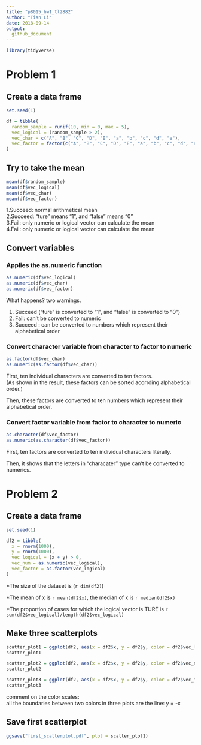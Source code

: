 ```yaml
---
title: "p8015_hw1_tl2882"
author: "Tian Li"
date: 2018-09-14
output:
  github_document
---
```


```r
library(tidyverse)
```

# Problem 1

## Create a data frame
```r
set.seed(1)

df = tibble(
  random_sample = runif(10, min = 0, max = 5),
  vec_logical = (random_sample > 2),
  vec_char = c("A", "B", "C", "D", "E", "a", "b", "c", "d", "e"),
  vec_factor = factor(c("A", "B", "C", "D", "E", "a", "b", "c", "d", "e"))
)
```

## Try to take the mean
```r
mean(df$random_sample)
mean(df$vec_logical)
mean(df$vec_char)
mean(df$vec_factor)
```

1.Succeed: normal arithmetical mean  
2.Succeed: "ture" means "1", and "false" means "0"  
3.Fail: only numeric or logical vector can calculate the mean  
4.Fail: only numeric or logical vector can calculate the mean

## Convert variables

### Applies the as.numeric function
```r
as.numeric(df$vec_logical)
as.numeric(df$vec_char)
as.numeric(df$vec_factor)
```

What happens? two warnings.

1. Succeed ("ture" is converted to "1", and "false" is converted to "0")  
2. Fail: can't be converted to numeric  
3. Succeed : can be converted to numbers which represent their alphabetical order

### Convert character variable from character to factor to numeric
```r
as.factor(df$vec_char)
as.numeric(as.factor(df$vec_char))
```
First, ten individual characters are converted to ten factors.  
(As shown in the result, these factors can be sorted acorrding alphabetical order.)

Then, these factors are converted to ten numbers which represent their alphabetical order.

### Convert factor variable from factor to character to numeric
```r
as.character(df$vec_factor)
as.numeric(as.character(df$vec_factor))
```
First, ten factors are converted to ten individual characters literally.

Then, it shows that the letters in "characater" type can't be converted to numerics.

# Problem 2

## Create a data frame

```r
set.seed(1)

df2 = tibble(
  x = rnorm(1000),
  y = rnorm(1000),
  vec_logical = (x + y) > 0,
  vec_num = as.numeric(vec_logical),
  vec_factor = as.factor(vec_logical)
)
```

*The size of the dataset is (`r dim(df2)`)

*The mean of x is `r mean(df2$x)`,
the median of x is `r median(df2$x)`

*The proportion of cases for which the logical vector is TURE is
`r sum(df2$vec_logical)/length(df2$vec_logical)`

## Make three scatterplots

```r
scatter_plot1 = ggplot(df2, aes(x = df2$x, y = df2$y, color = df2$vec_logical)) + geom_point() 
scatter_plot1

scatter_plot2 = ggplot(df2, aes(x = df2$x, y = df2$y, color = df2$vec_num)) + geom_point()
scatter_plot2

scatter_plot3 = ggplot(df2, aes(x = df2$x, y = df2$y, color = df2$vec_factor)) + geom_point()
scatter_plot3
```

comment on the color scales:  
all the boundaries between two colors in three plots are the line: y = -x

## Save first scatterplot
```r
ggsave("first_scatterplot.pdf", plot = scatter_plot1)
```